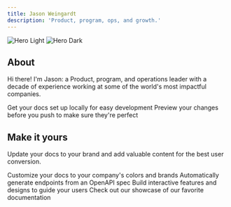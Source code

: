 ```yaml
---
title: Jason Weingardt
description: 'Product, program, ops, and growth.'
---
```


<img
  className="block dark:hidden"
  src="/images/jw-svg.svg"
  alt="Hero Light"
/>
<img
  className="hidden dark:block"
  src="/images/jw-svg.svg"
  alt="Hero Dark"
/>

## About

Hi there! I'm Jason: a Product, program, and operations leader with a decade of experience working at some of the world's most impactful companies. 

<CardGroup cols={2}>
  <Card
    title="My Work"
    icon="file-user"
    href="https://www.linkedin.com/in/jasonweingardt/"
  >
    Get your docs set up locally for easy development
  </Card>
  <Card
    title="Preview Changes"
    icon="image"
    href="https://mintlify.com/docs/development"
  >
    Preview your changes before you push to make sure they're perfect
  </Card>
</CardGroup>

## Make it yours

Update your docs to your brand and add valuable content for the best user conversion.

<CardGroup cols={2}>
  <Card
    title="Customize Style"
    icon="palette"
    href="https://mintlify.com/docs/settings/global"
  >
    Customize your docs to your company's colors and brands
  </Card>
  <Card
    title="Reference APIs"
    icon="code"
    href="https://mintlify.com/docs/api-playground/openapi"
  >
    Automatically generate endpoints from an OpenAPI spec
  </Card>
  <Card
    title="Add Components"
    icon="screwdriver-wrench"
    href="https://mintlify.com/docs/components/accordion"
  >
    Build interactive features and designs to guide your users
  </Card>
  <Card
    title="Get Inspiration"
    icon="stars"
    href="https://mintlify.com/customers"
  >
    Check out our showcase of our favorite documentation
  </Card>
</CardGroup>
